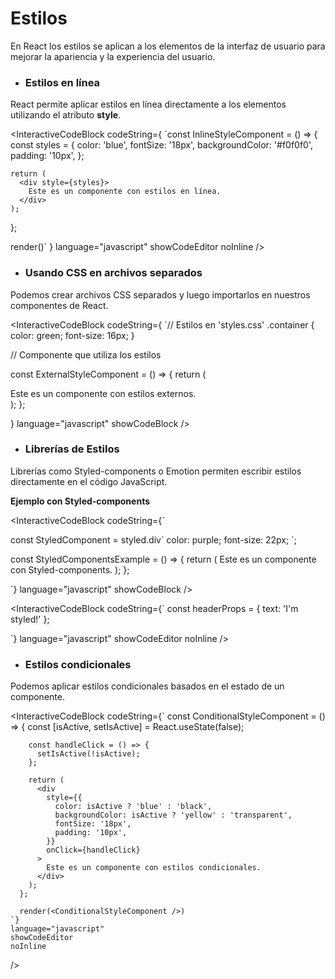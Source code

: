 
# Estilos

En React los estilos se aplican a los elementos de la interfaz de usuario para mejorar la apariencia y la experiencia del usuario. 

- ### Estilos en línea

React permite aplicar estilos en línea directamente a los elementos utilizando el atributo **style**.

<InteractiveCodeBlock codeString={
 `const InlineStyleComponent = () => {
    const styles = {
      color: 'blue',
      fontSize: '18px',
      backgroundColor: '#f0f0f0',
      padding: '10px',
    };

    return (
      <div style={styles}>
        Este es un componente con estilos en línea.
      </div>
    );
  };

  render(<InlineStyleComponent />)`
} 
language="javascript" 
showCodeEditor
noInline
/>

- ### Usando CSS en archivos separados

Podemos crear archivos CSS separados y luego importarlos en nuestros componentes de React.


<InteractiveCodeBlock codeString={
`// Estilos en 'styles.css'
.container {
  color: green;
  font-size: 16px;
}

// Componente que utiliza los estilos

const ExternalStyleComponent = () => {
  return (
    <div className="container">
      Este es un componente con estilos externos.
    </div>
  );
};

} 
language="javascript" 
showCodeBlock
/>

- ### Librerías de Estilos

Librerías como Styled-components o Emotion permiten escribir estilos directamente en el código JavaScript.

**Ejemplo con Styled-components**

<InteractiveCodeBlock codeString={`

  const StyledComponent = styled.div\`
    color: purple;
    font-size: 22px;
  \`;

  const StyledComponentsExample = () => {
    return (
      <StyledComponent>
        Este es un componente con Styled-components.
      </StyledComponent>
    );
  };

`} 
language="javascript" 
showCodeBlock
/>

<InteractiveCodeBlock codeString={`
  const headerProps = { text: 'I\'m styled!' };

  

`} 
language="javascript" 
showCodeEditor
noInline
/>

- ### Estilos condicionales

Podemos aplicar estilos condicionales basados en el estado de un componente.

 <InteractiveCodeBlock
    codeString={`
        const ConditionalStyleComponent = () => {
        const [isActive, setIsActive] =  React.useState(false);

        const handleClick = () => {
          setIsActive(!isActive);
        };

        return (
          <div
            style={{
              color: isActive ? 'blue' : 'black',
              backgroundColor: isActive ? 'yellow' : 'transparent',
              fontSize: '18px',
              padding: '10px',
            }}
            onClick={handleClick}
          >
            Este es un componente con estilos condicionales.
          </div>
        );
      };

      render(<ConditionalStyleComponent />)
    `}
    language="javascript"
    showCodeEditor
    noInline
  />